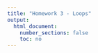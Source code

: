 ```yaml
---
title: "Homework 3 - Loops"
output:
  html_document:
    number_sections: false
    toc: no
---
```


